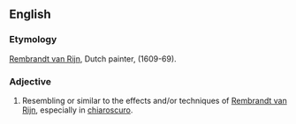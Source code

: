 ==English==

===Etymology===
[[w:Rembrandt van Rijn|Rembrandt van Rijn]], Dutch painter, (1609-69).

===Adjective===
{{en-adj}}

# {{context|nonstandard|lang=en}} Resembling or similar to the effects and/or techniques of [[w:Rembrandt van Rijn|Rembrandt van Rijn]], especially in [[chiaroscuro]].